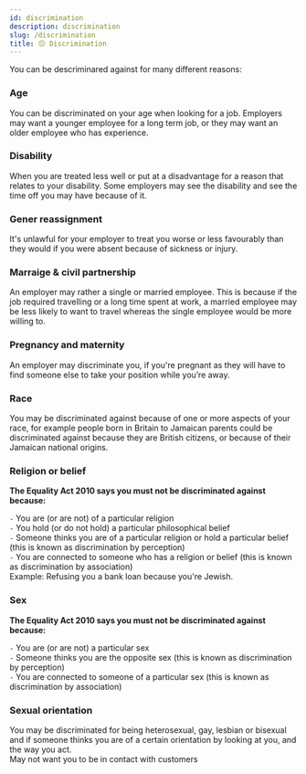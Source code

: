 ```yaml
---
id: discrimination
description: discrimination
slug: /discrimination
title: 😔 Discrimination
---
```


You can be descriminared against for many different reasons:

### Age
You can be discriminated on your age when looking for a job. Employers may want a younger employee for a long term job, or they may want an older employee who has experience.

### Disability
When you are treated less well or put at a disadvantage for a reason that relates to your disability. Some employers may see the disability and see the time off you may have because of it.

### Gener reassignment
It's unlawful for your employer to treat you worse or less favourably than they would if you were absent because of sickness or injury.

### Marraige & civil partnership
An employer may rather a single or married employee. This is because if the job required travelling or a long time spent at work, a married employee may be less likely to want to travel whereas the single employee would be more willing to.

### Pregnancy and maternity
An employer may discriminate you, if you're pregnant as they will have to find someone else to take your position while you’re away.

### Race
You may be discriminated against because of one or more aspects of your race, for example people born in Britain to Jamaican parents could be discriminated against because they are British citizens, or because of their Jamaican national origins.

### Religion or belief
**The Equality Act 2010 says you must not be discriminated against because:** <br />

`-` You are (or are not) of a particular religion  <br />
`-` You hold (or do not hold) a particular philosophical belief  <br />
`-` Someone thinks you are of a particular religion or hold a particular belief (this is known as discrimination by perception)  <br />
`-` You are connected to someone who has a religion or belief (this is known as discrimination by association)  <br />
Example: Refusing you a bank loan because you're Jewish. 

### Sex
**The Equality Act 2010 says you must not be discriminated against because:** <br />

`-` You are (or are not) a particular sex <br />
`-` Someone thinks you are the opposite sex (this is known as discrimination by perception) <br />
`-` You are connected to someone of a particular sex (this is known as discrimination by association) <br />

### Sexual orientation
You may be discriminated for being heterosexual, gay, lesbian or bisexual and if someone thinks you are of a certain orientation by looking at you, and the way you act. <br />
May not want you to be in contact with customers

